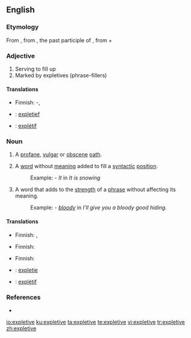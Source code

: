 {{wikipedia}}
==English==

===Etymology===
From {{LL.}} {{term|expletivus||lang=la|serving to fill out}}, from {{etyl|la}} {{term|expletus||lang=la}}, the past participle of {{term|explere||lang=la|to fill out}}, from {{term|ex||lang=la|out, completely}} + {{term|plere||lang=la|to fill}}

===Adjective===
{{en-adj}}

# Serving to fill up
# Marked by expletives (phrase-fillers)

====Translations====
{{trans-top|serving to fill up}}
* Finnish: {{t-|fi|täyte}}-, {{t|fi|täyttävä}}
{{trans-mid}}
{{trans-bottom}}

{{trans-top|marked by phrase-fillers}}
{{trans-mid}}
{{trans-bottom}}

{{ttbc-top}}
* {{ttbc|Dutch}}: [[expletief]]
* {{ttbc|French}}: [[explétif]]
{{trans-bottom}}

===Noun===
{{en-noun}}

# A [[profane]], [[vulgar]] or [[obscene]] [[oath]].
# {{linguistics}} A [[word]] without [[meaning]] added to fill a [[syntactic]] [[position]].
#: Example: - ''It'' in ''It is snowing''
# {{linguistics}} A word that adds to the [[strength]] of a [[phrase]] without affecting its meaning.
#: Example: - ''[[bloody]]'' in ''I'll give you a bloody good hiding.''

====Translations====
{{trans-top|vulgar oath}}
* Finnish: {{t-|fi|kirous}}, {{t|fi|sadattelu}}
{{trans-mid}}
{{trans-bottom}}

{{trans-top|word added to fill a syntactic position}}
* Finnish: {{t|fi|täytesana}}
{{trans-mid}}
{{trans-bottom}}

{{trans-top|word that adds strength to a phrase}}
* Finnish: {{t+|fi|voimasana}}
{{trans-mid}}
{{trans-bottom}}

{{ttbc-top}}
* {{ttbc|Dutch}}: [[expletie]]
* {{ttbc|French}}: [[explétif]]  {{m}}
{{trans-bottom}}

===References===
* {{R:Websters}}

[[io:expletive]]
[[ku:expletive]]
[[ta:expletive]]
[[te:expletive]]
[[vi:expletive]]
[[tr:expletive]]
[[zh:expletive]]